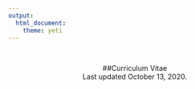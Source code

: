 ```yaml
---
output: 
  html_document:
    theme: yeti
---
```

<br>
<center>##Curriculum Vitae
<br>
Last updated October 13, 2020.
<br>

<object data="pdf/WinsemiusSara_cv.pdf" type = "application/pdf" width = "800px" height = "800px">
    <embed src = "pdf/WinsemiusSara_cv.pdf">
    </embed>
</object>

<br>